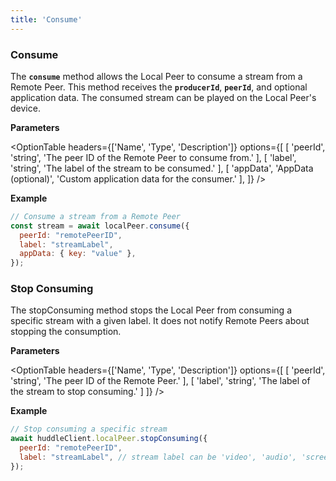 ```yaml
---
title: 'Consume'
---
```



### Consume 

The **`consume`** method allows the Local Peer to consume a stream from a Remote Peer. This method receives the **`producerId`**, **`peerId`**, and optional application data. The consumed stream can be played on the Local Peer's device.

**Parameters**

<OptionTable
    headers={['Name', 'Type', 'Description']}
    options={[
    [
        'peerId',
        'string',
        'The peer ID of the Remote Peer to consume from.'
    ],
    [
        'label',
        'string',
        'The label of the stream to be consumed.'
    ],
    [
        'appData',
        'AppData (optional)',
        'Custom application data for the consumer.'
    ],
    ]}
/>

**Example**

```js 
// Consume a stream from a Remote Peer
const stream = await localPeer.consume({
  peerId: "remotePeerID",
  label: "streamLabel",
  appData: { key: "value" },
});
```

### Stop Consuming

The stopConsuming method stops the Local Peer from consuming a specific stream with a given label. It does not notify Remote Peers about stopping the consumption.

**Parameters**

<OptionTable
    headers={['Name', 'Type', 'Description']}
    options={[
    [
        'peerId',
        'string',
        'The peer ID of the Remote Peer.'
    ],
    [
        'label',
        'string',
        'The label of the stream to stop consuming.'
    ]
    ]}
/>

**Example**

```js
// Stop consuming a specific stream
await huddleClient.localPeer.stopConsuming({
  peerId: "remotePeerID",
  label: "streamLabel", // stream label can be 'video', 'audio', 'screen'
});
```

